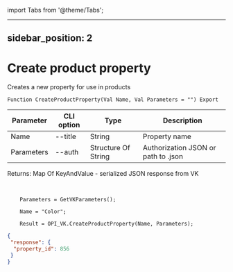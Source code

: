 ﻿import Tabs from '@theme/Tabs';

---
sidebar_position: 2
---

# Create product property
 Creates a new property for use in products



`Function CreateProductProperty(Val Name, Val Parameters = "") Export`

  | Parameter | CLI option | Type | Description |
  |-|-|-|-|
  | Name | --title | String | Property name |
  | Parameters | --auth | Structure Of String | Authorization JSON or path to .json |

  
  Returns:  Map Of KeyAndValue - serialized JSON response from VK

<br/>




```bsl title="Code example"
    Parameters = GetVKParameters();

    Name = "Color";

    Result = OPI_VK.CreateProductProperty(Name, Parameters);
```
 



```json title="Result"
{
 "response": {
  "property_id": 856
 }
}
```
